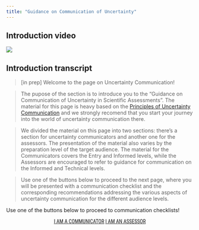 ```yaml
---
title: "Guidance on Communication of Uncertainty"
---
```


:::: {.panel-tabset}

## Introduction video

![](https://upload.wikimedia.org/wikipedia/commons/0/09/YouTube_full-color_icon_%282017%29.svg)

## Introduction transcript

>[in prep]
>Welcome to the page on Uncertainty Communication! 

>The pupose of the section is to introduce you to the "Guidance on Communication of Uncertainty in Scientific Assessments". The material for this page is heavy based on the [Principles of Uncertainty Communication](pmguidance/pmcommunication_principles.qmd) and we strongly recomend that you start your journey into the world of uncertainty communication there.

>We divided the material on this page into two sections: there's a section for uncertainty communicators and another one for the assessors. The presentation of the material also varies by the preparation level of the target audience. The material for the Communicators covers the Entry and Informed levels, while the Assessors are encouraged to refer to guidance for communication on the Informed and Technical levels. 

>Use one of the buttons below to proceed to the next page, where you will be presented with a communication checklist and the corresponding recommendations addressing the various aspects of uncertainty communication for the different audience levels.

::::

Use one of the buttons below to proceed to communication checklists!

::: {#start-btn style="font-family: 'Roboto Condensed', Roboto, sans-serif; text-align: center;"}
[I AM A COMMUNICATOR](comguidance/communicator.qmd){.btn .btn-primary .btn role="button"}
[I AM AN ASSESSOR](comguidance/assessor.qmd){.btn .btn-primary .btn role="button"}
:::
